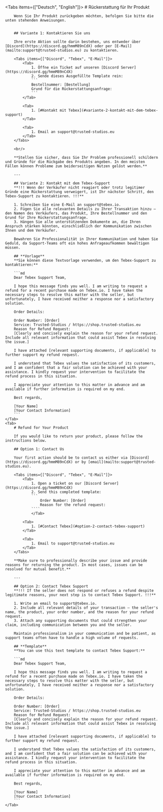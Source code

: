 
<Tabs items={["Deutsch", "English"]}>
    <Tab>
        # Rückerstattung für Ihr Produkt

        Wenn Sie Ihr Produkt zurückgeben möchten, befolgen Sie bitte die unten stehenden Anweisungen.


        ## Variante 1: Kontaktieren Sie uns

        Ihre erste Aktion sollte darin bestehen, uns entweder über [Discord](https://discord.gg/hmmM89nCdX) oder per [E-Mail](mailto:support@trusted-studios.eu) zu kontaktieren.

        <Tabs items={["Discord", "Tebex", "E-Mail"]}>
            <Tab>
                1. Öffne ein Ticket auf unseren [Discord Server](https://discord.gg/hmmM89nCdX)
                2. Sende dieses Ausgefüllte Template rein:
                ```
                Bestellnummer: [Bestellung]
                Grund für die Rückerstattungsanfrage:
                ```
            </Tab>

            <Tab>
                1. [#Kontakt mit Tebex](#variante-2-kontakt-mit-dem-tebex-support)
            </Tab>

            <Tab>
                1. Email an support@trusted-studios.eu
            </Tab>
        </Tabs>

        <br/>

        **Stellen Sie sicher, dass Sie Ihr Problem professionell schildern und Gründe für die Rückgabe des Produkts angeben. In den meisten Fällen können Probleme zum beiderseitigen Nutzen gelöst werden.**

        ---

        ## Variante 2: Kontakt mit dem Tebex-Support
        **!!! Wenn der Verkäufer nicht reagiert oder trotz legitimer Gründe eine Rückerstattung verweigert, ist Ihr nächster Schritt, den Tebex-Support zu kontaktieren. !!!**

        1. Schreiben Sie eine E-Mail an support@tebex.io.
        2. Fügen Sie alle relevanten Details zu Ihrer Transaktion hinzu – den Namen des Verkäufers, das Produkt, Ihre Bestellnummer und den Grund für Ihre Rückerstattungsanfrage.
        3. Hängen Sie alle unterstützenden Dokumente an, die Ihren Anspruch stärken könnten, einschließlich der Kommunikation zwischen Ihnen und dem Verkäufer.

        Bewahren Sie Professionalität in Ihrer Kommunikation und haben Sie Geduld, da Support-Teams oft ein hohes Anfrageaufkommen bewältigen müssen.

        ## **Vorlage**
        **Sie können diese Textvorlage verwenden, um den Tebex-Support zu kontaktieren:**

        ```md
        Dear Tebex Support Team,

        I hope this message finds you well. I am writing to request a refund for a recent purchase made on Tebex.io. I have taken the necessary steps to resolve this matter with the seller, but unfortunately, I have received neither a response nor a satisfactory solution.

        Order Details:

        Order Number: [Order]
        Service: Trusted-Studios / https://shop.trusted-studios.eu
        Reason for Refund Request:
        [Clearly and concisely explain the reason for your refund request. Include all relevant information that could assist Tebex in resolving the issue.]

        I have attached [relevant supporting documents, if applicable] to further support my refund request.

        I understand that Tebex values the satisfaction of its customers, and I am confident that a fair solution can be achieved with your assistance. I kindly request your intervention to facilitate the refund process in this situation.

        I appreciate your attention to this matter in advance and am available if further information is required on my end.

        Best regards,

        [Your Name]
        [Your Contact Information]
        ```
    </Tab>
    <Tab>
        # Refund for Your Product

        If you would like to return your product, please follow the instructions below.

        ## Option 1: Contact Us

        Your first action should be to contact us either via [Discord](https://discord.gg/hmmM89nCdX) or by [email](mailto:support@trusted-studios.eu).

        <Tabs items={["Discord", "Tebex", "E-Mail"]}>
            <Tab>
                1. Open a ticket on our [Discord Server](https://discord.gg/hmmM89nCdX)
                2. Send this completed template:
                ```
                    Order Number: [Order]
                    Reason for the refund request:
                ````
                </Tab>

            <Tab>
                1. [#Contact Tebex](#option-2-contact-tebex-support)
            </Tab>

            <Tab>
                1. Email to support@trusted-studios.eu
            </Tab>
        </Tabs>

        **Make sure to professionally describe your issue and provide reasons for returning the product. In most cases, issues can be resolved for mutual benefit.**

        ---

        ## Option 2: Contact Tebex Support
        **!!! If the seller does not respond or refuses a refund despite legitimate reasons, your next step is to contact Tebex Support. !!!**

        1. Write an email to support@tebex.io.
        2. Include all relevant details of your transaction – the seller's name, the product, your order number, and the reason for your refund request.
        3. Attach any supporting documents that could strengthen your claim, including communication between you and the seller.

        Maintain professionalism in your communication and be patient, as support teams often have to handle a high volume of requests.

        ## **Template**
        **You can use this text template to contact Tebex Support:**

        ```md
        Dear Tebex Support Team,

        I hope this message finds you well. I am writing to request a refund for a recent purchase made on Tebex.io. I have taken the necessary steps to resolve this matter with the seller, but unfortunately, I have received neither a response nor a satisfactory solution.

        Order Details:

        Order Number: [Order]
        Service: Trusted-Studios / https://shop.trusted-studios.eu
        Reason for Refund Request:
        [Clearly and concisely explain the reason for your refund request. Include all relevant information that could assist Tebex in resolving the issue.]

        I have attached [relevant supporting documents, if applicable] to further support my refund request.

        I understand that Tebex values the satisfaction of its customers, and I am confident that a fair solution can be achieved with your assistance. I kindly request your intervention to facilitate the refund process in this situation.

        I appreciate your attention to this matter in advance and am available if further information is required on my end.

        Best regards,

        [Your Name]
        [Your Contact Information]
        ```
    </Tab>
</Tabs>
